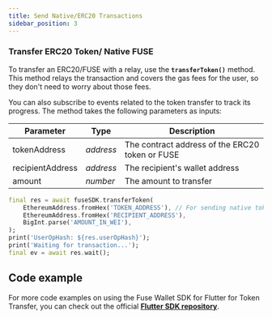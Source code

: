 ```yaml
---
title: Send Native/ERC20 Transactions
sidebar_position: 3
---
```


### Transfer ERC20 Token/ Native FUSE

To transfer an ERC20/FUSE with a relay, use the **`transferToken()`** method. This method relays the transaction and covers the gas fees for the user, so they don't need to worry about those fees.

You can also subscribe to events related to the token transfer to track its progress. The method takes the following parameters as inputs:

| Parameter        | Type      | Description                                     |
| ---------------- | --------- | ----------------------------------------------- |
| tokenAddress     | _address_ | The contract address of the ERC20 token or FUSE |
| recipientAddress | _address_ | The recipient's wallet address                  |
| amount           | _number_  | The amount to transfer                          |

```dart
final res = await fuseSDK.transferToken(
    EthereumAddress.fromHex('TOKEN_ADDRESS'), // For sending native token, use '0xEeeeeEeeeEeEeeEeEeEeeEEEeeeeEeeeeeeeEEeE'
    EthereumAddress.fromHex('RECIPIENT_ADDRESS'),
    BigInt.parse('AMOUNT_IN_WEI'),
);
print('UserOpHash: ${res.userOpHash}');
print('Waiting for transaction...');
final ev = await res.wait();
```

## Code example

For more code examples on using the Fuse Wallet SDK for Flutter for Token Transfer, you can check out the official [**Flutter SDK repository**](https://github.com/fuseio/fuse_wallet_sdk/blob/master/example/transfer.dart).
